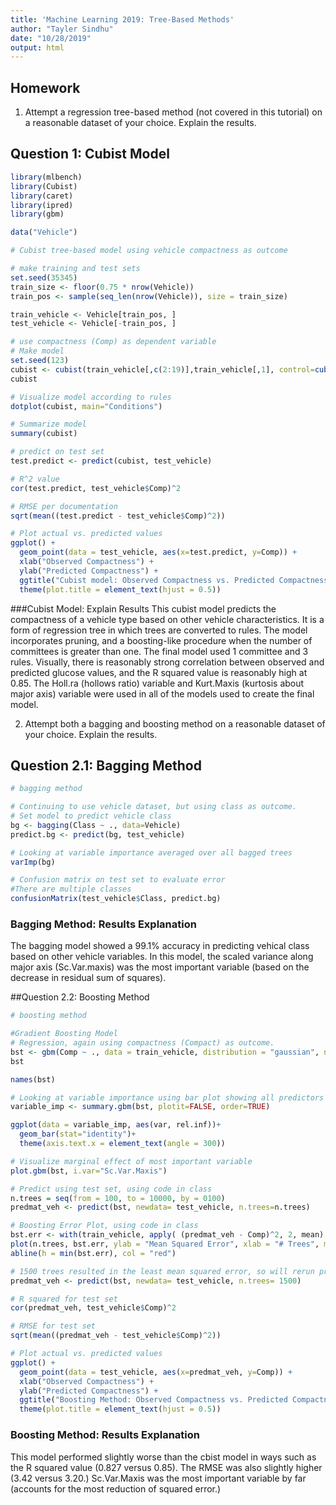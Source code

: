 ```yaml
---
title: 'Machine Learning 2019: Tree-Based Methods'
author: "Tayler Sindhu"
date: "10/28/2019"
output: html
---
```


## Homework

1. Attempt a regression tree-based method (not covered in this tutorial) on a reasonable dataset of your choice. Explain the results. 

## Question 1: Cubist Model
```r
library(mlbench)
library(Cubist)
library(caret)
library(ipred)
library(gbm)
```

```r
data("Vehicle")

# Cubist tree-based model using vehicle compactness as outcome

# make training and test sets
set.seed(35345)
train_size <- floor(0.75 * nrow(Vehicle))
train_pos <- sample(seq_len(nrow(Vehicle)), size = train_size)

train_vehicle <- Vehicle[train_pos, ]
test_vehicle <- Vehicle[-train_pos, ]

# use compactness (Comp) as dependent variable
# Make model
set.seed(123)
cubist <- cubist(train_vehicle[,c(2:19)],train_vehicle[,1], control=cubistControl())
cubist

# Visualize model according to rules
dotplot(cubist, main="Conditions")

# Summarize model
summary(cubist)

# predict on test set
test.predict <- predict(cubist, test_vehicle)

# R^2 value
cor(test.predict, test_vehicle$Comp)^2

# RMSE per documentation
sqrt(mean((test.predict - test_vehicle$Comp)^2))

# Plot actual vs. predicted values
ggplot() +
  geom_point(data = test_vehicle, aes(x=test.predict, y=Comp)) +
  xlab("Observed Compactness") +
  ylab("Predicted Compactness") + 
  ggtitle("Cubist model: Observed Compactness vs. Predicted Compactness") +
  theme(plot.title = element_text(hjust = 0.5))
```
###Cubist Model: Explain Results
 This cubist model predicts the compactness of a vehicle type based on other vehicle characteristics. It is a form of regression tree in which trees are converted to rules. The model incorporates pruning, and a boosting-like procedure when the number of committees is greater than one. The final model used 1 committee and 3 rules. Visually, there is reasonably strong correlation between observed and predicted glucose values, and the R squared value is reasonably high at 0.85. The Holl.ra (hollows ratio) variable and Kurt.Maxis (kurtosis about major axis) variable were used in all of the models used to create the final model.
 
2. Attempt both a bagging and boosting method on a reasonable dataset of your choice. Explain the results.

## Question 2.1: Bagging Method
```r
# bagging method

# Continuing to use vehicle dataset, but using class as outcome.
# Set model to predict vehicle class
bg <- bagging(Class ~ ., data=Vehicle)
predict.bg <- predict(bg, test_vehicle)

# Looking at variable importance averaged over all bagged trees
varImp(bg)

# Confusion matrix on test set to evaluate error 
#There are multiple classes
confusionMatrix(test_vehicle$Class, predict.bg)
```
### Bagging Method: Results Explanation
The bagging model showed a 99.1% accuracy in predicting vehical class based on other vehicle variables. In this model, the scaled variance along major axis (Sc.Var.maxis) was the most important variable (based on the decrease in residual sum of squares).

##Question 2.2: Boosting Method
```r
# boosting method

#Gradient Boosting Model
# Regression, again using compactness (Compact) as outcome.
bst <- gbm(Comp ~ ., data = train_vehicle, distribution = "gaussian", n.trees = 10000)
bst

names(bst)

# Looking at variable importance using bar plot showing all predictors
variable_imp <- summary.gbm(bst, plotit=FALSE, order=TRUE)

ggplot(data = variable_imp, aes(var, rel.inf))+
  geom_bar(stat="identity")+ 
  theme(axis.text.x = element_text(angle = 300))

# Visualize marginal effect of most important variable
plot.gbm(bst, i.var="Sc.Var.Maxis")

# Predict using test set, using code in class
n.trees = seq(from = 100, to = 10000, by = 0100)
predmat_veh <- predict(bst, newdata= test_vehicle, n.trees=n.trees) 

# Boosting Error Plot, using code in class
bst.err <- with(train_vehicle, apply( (predmat_veh - Comp)^2, 2, mean) )
plot(n.trees, bst.err, ylab = "Mean Squared Error", xlab = "# Trees", main = "Boosting Test Error")
abline(h = min(bst.err), col = "red")

# 1500 trees resulted in the least mean squared error, so will rerun prediction function using this value.
predmat_veh <- predict(bst, newdata= test_vehicle, n.trees= 1500) 

# R squared for test set
cor(predmat_veh, test_vehicle$Comp)^2

# RMSE for test set
sqrt(mean((predmat_veh - test_vehicle$Comp)^2))

# Plot actual vs. predicted values
ggplot() +
  geom_point(data = test_vehicle, aes(x=predmat_veh, y=Comp)) +
  xlab("Observed Compactness") +
  ylab("Predicted Compactness") + 
  ggtitle("Boosting Method: Observed Compactness vs. Predicted Compactness") +
  theme(plot.title = element_text(hjust = 0.5))
```
### Boosting Method: Results Explanation
This model performed slightly worse than the cbist model in ways such as the R squared value (0.827 versus 0.85). The RMSE was also slightly higher (3.42 versus 3.20.) Sc.Var.Maxis was the most important variable by far (accounts for the most reduction of squared error.)



